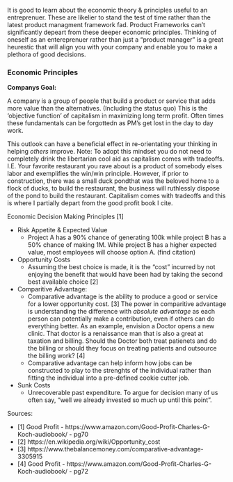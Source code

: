 
It is good to learn about the economic theory & principles useful to an entreprenuer. These are likelier to stand the test of time rather than the latest product managment framework fad. Product Frameworks can't significantly depeart from these deeper economic principles. Thinking of oneself as an entereprenuer rather than just a "product manager" is a great heurestic that will align you with your company and enable you to make a plethora of good decisions. 

### Economic Principles 
    
**Companys Goal:**

A company is a group of people that build a product or service that adds more value than the alternatives. (Including the status quo)  This is the 'objective function' of capitalism in maximizing long term profit. Often times these fundamentals can be forgottedn as PM's get lost in the day to day work. 

This outlook can have a beneficial effect in re-orientating your thinking in helping *others* improve. Note: To adopt this mindset you do not need to completely drink the libertarian cool aid as capitalism comes with tradeoffs. I.E. Your favorite restaurant you rave about is a product of somebody elses labor and exemplifies the win/win principle. However, if prior to construction, there was a small duck pondthat was the beloved home to a flock of ducks, to build the restaurant, the business will ruthlessly dispose of the pond to build the restaurant. Capitalism comes with tradeoffs and this is where I partially depart from the good profit book I cite. 

Economic Decision Making Principles [1]

- Risk Appetite & Expected Value
    - Project A has a 90% chance of generating 100k while project B has a 50% chance of making 1M. While project B has a higher expected value, most employees will choose option A. (find citation)

- Opportunity Costs 
  - Assuming the best choice is made, it is the "cost" incurred by not enjoying the benefit that would have been had by taking the second best available choice [2]

- Comparitive Advantage:
  - Comparative advantage is the ability to produce a good or service for a lower opportunity cost. [3] The power in comparitive advantage is understanding the difference with *absolute advantage* as each person can potentially make a contribution, even if others can do everything better. As an example, envision a Doctor opens a new clinic. That doctor is a renaissance man that is also a great at taxation and billing. Should the Doctor both treat patienets and do the billing or should they focus on treating patients and outsource the billing work? [4] 
  - Comparative advantage can help inform how jobs can be constructed to play to the strenghts of the individual rather than fitting the individual into a pre-defined cookie cutter job.

- Sunk Costs
    - Unrecoverable past expenditure. To argue for decision many of us often say, "well we already invested so much up until this point". 

Sources:

  * [1] Good Profit -  https://www.amazon.com/Good-Profit-Charles-G-Koch-audiobook/ - pg70 <br>
  * [2] https://en.wikipedia.org/wiki/Opportunity_cost <br>
  * [3] https://www.thebalancemoney.com/comparative-advantage-3305915 <br>
  * [4] Good Profit -  https://www.amazon.com/Good-Profit-Charles-G-Koch-audiobook/ - pg72 <br>

